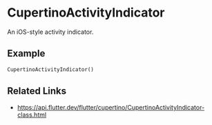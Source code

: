 

<Meta of={CupertinoActivityIndicatorStories} />

# CupertinoActivityIndicator

An iOS-style activity indicator.

## Example

```dart liveslice=CupertinoActivityIndicator
CupertinoActivityIndicator()
```

## Related Links

- https://api.flutter.dev/flutter/cupertino/CupertinoActivityIndicator-class.html
